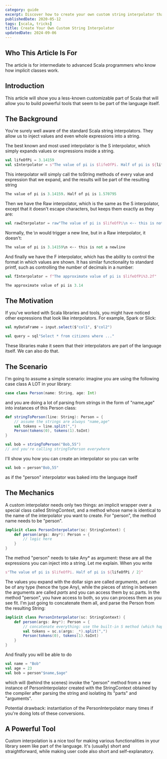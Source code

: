 ```yaml
---
category: guide
excerpt: Discover how to create your own custom string interpolator that feels like a native feature of Scala
publishedDate: 2020-05-12
tags: [scala, tricks]
title: Create Your Own Custom String Interpolator
updatedDate: 2024-09-06
---
```


## Who This Article Is For

The article is for intermediate to advanced Scala programmers who know how implicit classes work.

## Introduction

This article will show you a less-known customizable part of Scala that will allow you to build powerful tools that seem to be part of the language itself.

## The Background

You're surely well aware of the standard Scala string interpolators. They allow us to inject values and even whole expressions into a string.

The best known and most used interpolator is the S interpolator, which simply expands values or expressions inside a string.

```scala
val lifeOfPi = 3.14159
val sInterpolator = s"The value of pi is $lifeOfPi. Half of pi is ${lifeOfPi / 2}"
```

This interpolator will simply call the toString methods of every value and expression that we expand, and the results will be part of the resulting string

```Perl
The value of pi is 3.14159. Half of pi is 1.570795
```

Then we have the Raw interpolator, which is the same as the S interpolator, except that it doesn't escape characters, but keeps them exactly as they are:

```scala
val rawIterpolator = raw"The value of pi is $lifeOfPi\n <-- this is not a newline"
```

Normally, the \n would trigger a new line, but in a Raw interpolator, it doesn't:

```Perl
The value of pi is 3.14159\n <-- this is not a newline
```

And finally we have the F interpolator, which has the ability to control the format in which values are shown. It has similar functionality to standard printf, such as controlling the number of decimals in a number:

```scala
val fInterpolator = f"The approximate value of pi is $lifeOfPi%3.2f"
```

```Perl
The approximate value of pi is 3.14
```

## The Motivation

If you've worked with Scala libraries and tools, you might have noticed other expressions that look like interpolators. For example, Spark or Slick:

```scala
val myDataFrame = input.select($"col1", $"col2")
```

```scala
val query = sql"Select * from citizens where ..."
```

These libraries make it seem that their interpolators are part of the language itself. We can also do that.

## The Scenario

I'm going to assume a simple scenario: imagine you are using the following case class A LOT in your library:

```scala
case class Person(name: String, age: Int)
```

and you are doing a lot of parsing from strings in the form of "name,age" into instances of this Person class:

```scala
def stringToPerson(line: String): Person = {
    // assume the strings are always "name,age"
    val tokens = line.split(",")
    Person(tokens(0), tokens(1).toInt)
}

val bob = stringToPerson("Bob,55")
// and you're calling stringToPerson everywhere
```

I'll show you how you can create an interpolator so you can write

```scala
val bob = person"Bob,55"
```

as if the "person" interpolator was baked into the language itself

## The Mechanics

A custom interpolator needs only two things: an implicit wrapper over a special class called StringContext, and a method whose name is identical to the name of the interpolator you want to create. For "person", the method name needs to be "person".

```scala
implicit class PersonInterpolator(sc: StringContext) {
    def person(args: Any*): Person = {
        // logic here
    }
}
```

The method "person" needs to take Any\* as argument: these are all the expressions you can inject into a string. Let me explain. When you write

```scala
s"The value of pi is $lifeOfPi. Half of pi is ${lifeOfPi / 2}"
```

The values you expand with the dollar sign are called _arguments_, and can be of any type (hence the type Any), while the pieces of string in between the arguments are called _parts_ and you can access them by sc.parts. In the method "person", you have access to both, so you can process them as you see fit. I'm just going to concatenate them all, and parse the Person from the resulting String:

```scala
implicit class PersonInterpolator(sc: StringContext) {
    def person(args: Any*): Person = {
        // concatenate everything: use the built-in S method (which happens to be used in the S interpolator)
        val tokens = sc.s(args: _*).split(",")
        Person(tokens(0), tokens(1).toInt)
    }
}
```

And finally you will be able to do

```scala
val name = "Bob"
val age = 23
val bob = person"$name,$age"
```

which will (behind the scenes) invoke the "person" method from a new instance of PersonInterpolator created with the StringContext obtained by the compiler after parsing the string and isolating its "parts" and "arguments".

Potential drawback: instantiation of the PersonInterpolator many times if you're doing lots of these conversions.

## A Powerful Tool

Custom interpolation is a nice tool for making various functionalities in your library seem like part of the language. It's (usually) short and straightforward, while making user code also short and self-explanatory.
